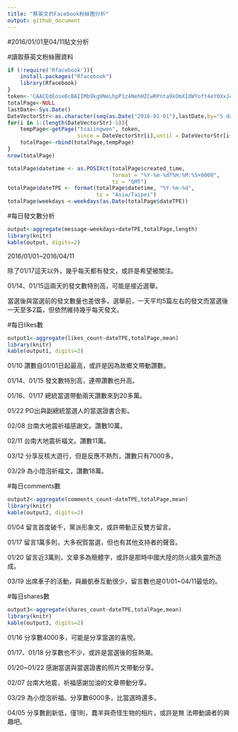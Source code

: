 ```yaml
---
title: "蔡英文的Facebook粉絲團分析"
output: github_document
---
```

#2016/01/01至04/11貼文分析

#讀取蔡英文粉絲團資料

```r
if (!require('Rfacebook')){
    install.packages("Rfacebook")
    library(Rfacebook)
}
token<-'CAACEdEose0cBAIIMb9kg9NeLhpP1z4NehHZCwRPnta9kOmXIdWYoft4eY0XxJcVFoExCHXBj65909dg5A5yaRM1lkZChDkRAMRpYrKKUeosR50bOF5VlBVWeWVIldZCgJdrW4KUJIMCbbKIp8wPEeHkzBcG0QbsoO1b1BWxqEtMjHl8ULnnSUt9R2fYPPalhcb2ccc4wgZDZD'
totalPage<-NULL
lastDate<-Sys.Date()
DateVectorStr<-as.character(seq(as.Date("2016-01-01"),lastDate,by="5 days"))
for(i in 1:(length(DateVectorStr)-1)){
    tempPage<-getPage("tsaiingwen", token,
                      since = DateVectorStr[i],until = DateVectorStr[i+1])
    totalPage<-rbind(totalPage,tempPage)
}
nrow(totalPage)

totalPage$datetime <- as.POSIXct(totalPage$created_time, 
                                 format = "%Y-%m-%dT%H:%M:%S+0000", 
                                 tz = "GMT")
totalPage$dateTPE <- format(totalPage$datetime, "%Y-%m-%d", 
                            tz = "Asia/Taipei")
totalPage$weekdays <-weekdays(as.Date(totalPage$dateTPE))

```
#每日發文數分析

```r

output<-aggregate(message~weekdays+dateTPE,totalPage,length)
library(knitr)
kable(output, digits=2)
```

2016/01/01~2016/04/11 


除了01/17這天以外，幾乎每天都有發文，或許是希望被關注。

01/14、01/15這兩天的發文數特別高，可能是接近選舉。

當選後與當選前的發文數量也差很多，選舉前，一天平均5篇左右的發文而當選後一天至多2篇，但依然維持幾乎每天發文。


#每日likes數

```r
output1<-aggregate(likes_count~dateTPE,totalPage,mean)
library(knitr)
kable(output1, digits=2)
```



01/10 讚數自01/01日起最高，或許是因為故鄉文帶動讚數。

01/14、01/15 發文數特別高，連帶讚數也升高。

01/16、01/17 總統當選帶動兩天讚數來到20多萬。

01/22 PO出與副總統當選人的當選證書合影。

02/08 台南大地震祈福感謝文。讚數10萬。

02/11 台南大地震祈福文。讚數11萬。

03/12 分享反核大遊行，但是反應不熱烈，讚數只有7000多。

03/29 為小燈泡祈福文，讚數18萬。


#每日comments數

```r
output2<-aggregate(comments_count~dateTPE,totalPage,mean)
library(knitr)
kable(output2, digits=2)
```


01/04 留言首度破千，黨派形象文，或許帶動正反雙方留言。

01/17 留言1萬多則，大多祝賀當選，但也有其他支持者的聲音。

01/20 留言近3萬則，文章多為簡體字，或許是那時中國大陸的防火牆失靈所造成。

03/19 出席車子的活動，與嚴凱泰互動很少，留言數也是01/01~04/11最低的。



#每日shares數

```r
output3<-aggregate(shares_count~dateTPE,totalPage,mean)
library(knitr)
kable(output3, digits=2)
```


01/16 分享數4000多，可能是分享當選的喜悅。

01/17、01/18 分享數也不少，或許是當選後的狂熱潮。

01/20~01/22 感謝當選與當選證書的照片文帶動分享。

02/07 台南大地震，祈福感謝加油的文章帶動分享。

03/29 為小燈泡祈福。分享數6000多，比當選時還多。

04/05 分享數創新低，僅1則，蠢羊與奇怪生物的相片，或許是無       法帶動讀者的興趣吧。

